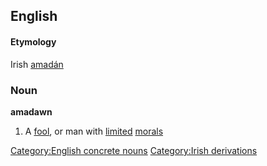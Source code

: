==English==
====Etymology====
Irish [[amadán]]

=== Noun ===
'''amadawn'''
#A [[fool]], or man with [[limited]] [[morals]]

[[Category:English concrete nouns]]
[[Category:Irish derivations]]